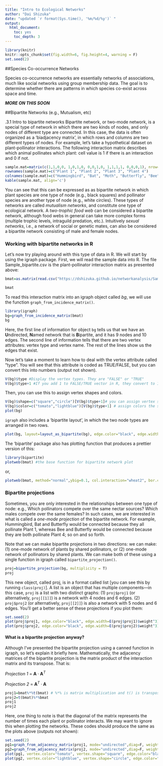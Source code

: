 ```yaml
---
title: "Intro to Ecological Networks"
author: "Dai Shizuka"
date: "updated `r format(Sys.time(), '%m/%d/%y')` "
output: 
  html_document:
    toc: yes
    toc_depth: 3
---
```


```r
library(knitr)
knitr::opts_chunk$set(fig.width=6, fig.height=4, warning = F) 
set.seed(2)
```



##Species Co-occurrence Networks

Species co-occurrence networks are essentially networks of associations, much like social networks using group membership data. The goal is to determine whether there are patterns in which species co-exist across space and time. 

***MORE ON THIS SOON***

##Bipartite Networks (e.g., Mutualism, etc)

.3.1 Intro to bipartite networks
Bipartite network, or two-mode network, is a special type of network in which there are two kinds of nodes, and only nodes of different type are connected. In this case, the data is often organized as a ‘biadjacency matrix’, in which rows and columns are two different types of nodes. For example, let’s take a hypothetical dataset on plant-pollinator interactions. The following interaction matrix describes which animal pollinates which plant: cell value is 1 if there is an interaction and 0 if not.

```r
sample.mat=matrix(c(1,1,0,0, 1,0,1,0, 0,0,1,0, 1,1,1,1, 0,0,0,1), nrow=4)
rownames(sample.mat)=c("Plant 1", "Plant 2", "Plant 3", "Plant 4")
colnames(sample.mat)=c("Hummingbird", "Bat", "Moth", "Butterfly", "Bee")
kable(sample.mat, align='c')
```


You can see that this can be expressed as as bipartite network in which plant species are one type of node (e.g., black squares) and pollinator species are another type of node (e.g., white circles). These types of networks are called *mutualism networks*, and constitute one type of ecological network. A *two-trophic food web* can be considered a bipartite network, although food webs in general can take more complex forms (multiple trophic levels, intraguild predation, etc.). Intuitively *sexual networks*, i.e., a network of social or genetic mates, can also be considered a bipartite network consisting of male and female nodes.

### Working with bipartite networks in R
Let’s now try playing around with this type of data in R. We will start by using the igraph package. First, we will read the sample data into R. The file Sample_bipartite.csv is the plant-pollinator interaction matrix as presented above:

```r
bmat=as.matrix(read.csv("https://dshizuka.github.io/networkanalysis/SampleData/Sample_bipartite.csv", header=T, row.names=1))

bmat
```

To read this interaction matrix into an igraph object called *bg*, we will use the function `graph_from_incidence_matrix()`.

```r
library(igraph)
bg=graph_from_incidence_matrix(bmat) 
bg
```

Here, the first line of information for object `bg` tells us that we have an **U**ndirected, **N**amed network that is **B**ipartite, and it has 9 nodes and 10 edges. The second line of information tells that there are two vertex attributes: vertex type and vertex name. The rest of the lines show us the edges that exist.

Now let’s take a moment to learn how to deal with the vertex attribute called “type”. You will see that this attribute is coded as TRUE/FALSE, but you can convert this into numbers (output not shown).

```r
V(bg)$type #Display the vertex types. They are "FALSE" or "TRUE"
V(bg)$type+1 #If you add 1 to FALSE/TRUE vector in R, they convert to 1 and 2, respectively.
```

Then, you can use this to assign vertex shapes and colors.

```r
V(bg)$shape=c("square","circle")[V(bg)$type+1]# you can assign vertex shapes this way 
V(bg)$color=c("tomato","lightblue")[V(bg)$type+1] # assign colors the same way 
plot(bg) 
```

`igraph` also includes a ‘bipartite layout’, in which the two node types are arranged in two rows.

```r
plot(bg, layout=layout_as_bipartite(bg), edge.color="black", edge.width=4,vertex.label.dist=1, vertex.label.degree=c(rep(-pi/2, 4), rep(pi/2, 5)))
```

The ‘bipartite’ package also has plotting function that produces a prettier version of this:

```r
library(bipartite)
plotweb(bmat) #the base function for bipartite network plot
```

or,

```r
plotweb(bmat, method="normal",ybig=0.1, col.interaction="wheat2", bor.col.interaction="white", arrow="no",  col.high="lightblue", col.low="tomato",labsize=2,  adj.low=c(0.5,0.8), adj.high=c(0.5,0))
```

### Bipartite projections
Sometimes, you are only interested in the relationships between one type of node: e.g., Which pollinators compete over the same nectar sources? Which males compete over the same females? In such cases, we are interested in what is called a *one-mode projection* of the bipartite network. For example, Hummingbird, Bat and Butterfly would be connected because they all pollinate Plant 1, whereas Bee and Butterfly would be connected because they are both pollinate Plant 4; so on and so forth. 

Note that we can make bipartite projections in two directions: we can make: (1) one-mode network of plants by shared pollinators, or (2) one-mode network of pollinators by shared plants. We can make both of these using a single function in igraph called `bipartite_projection()`.

```r
proj=bipartite_projection(bg, multiplicity = T)
proj
```

This new object, called proj, is in a format called list [you can see this by running `class(proj)`]. A list is an object that has multiple components—in this case, `proj` is a list with two distinct graphs: (1) `proj$proj1` (or alternatively, `proj[[1]]`) is a network with 4 nodes and 6 edges. (2) `proj$proj2` (or alternatively, `proj[[2]]`) is also a network with 5 nodes and 6 edges. You’ll get a better sense of these projections if you plot them:

```r
set.seed(2)
plot(proj$proj1, edge.color="black", edge.width=E(proj$proj1)$weight^3)
plot(proj$proj2, edge.color="black", edge.width=E(proj$proj2)$weight^3)
```

#### What is a bipartite projection anyway?

Although I’ve presented the bipartite projection using a canned function in igraph, so let’s explain it briefly here. Mathematically, the adjacency matrices of the bipartite projection is the matrix product of the interaction matrix and its transpose. That is:

*Projection 1* = $\mathbf{A} \cdot \mathbf{A}^T$

*Projection 2* = $\mathbf{A}^T \cdot \mathbf{A}$

```r
proj1=bmat%*%t(bmat) # %*% is matrix multiplication and t() is transpose of the matrix
proj2=t(bmat)%*%bmat
proj1
proj2
```

Here, one thing to note is that the diagonal of the matrix represents the number of times each plant or pollinator interacts. We may want to ignore this when plotting the networks. These codes should produce the same as the plots above (outputs not shown):

```r
set.seed(2)
pg1=graph_from_adjacency_matrix(proj1, mode="undirected",diag=F, weighted=T)
pg2=graph_from_adjacency_matrix(proj2, mode="undirected",diag=F, weighted=T)
plot(pg1, vertex.color="tomato", vertex.shape="square", edge.color="black",edge.width=E(pg1)$weight^3)
plot(pg2, vertex.color="lightblue", vertex.shape="circle", edge.color="black",edge.width=E(pg1)$weight^3)
```
